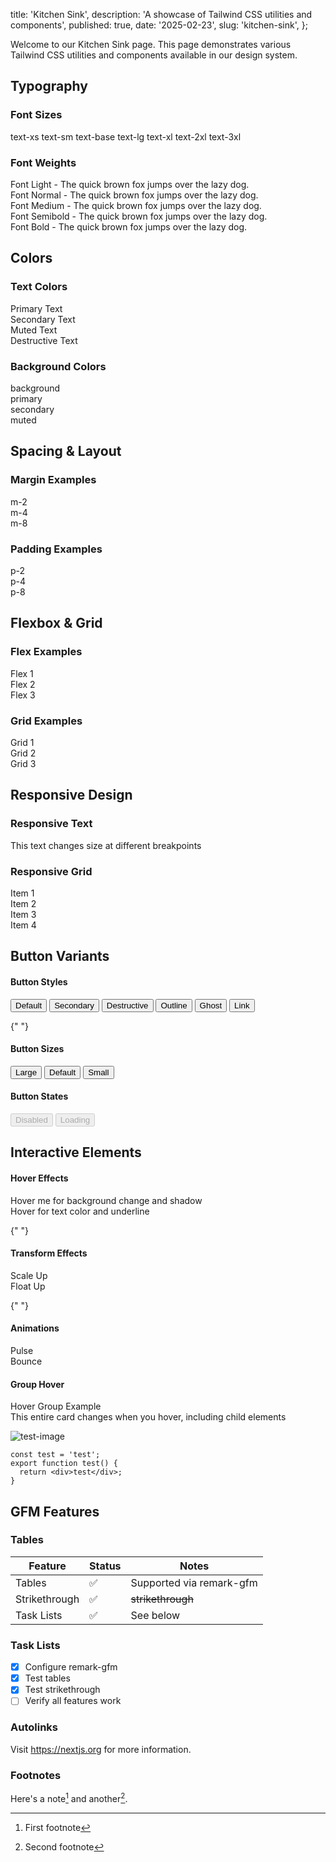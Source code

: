 

  title: 'Kitchen Sink',
  description: 'A showcase of Tailwind CSS utilities and components',
  published: true,
  date: '2025-02-23',
  slug: 'kitchen-sink',
};

Welcome to our Kitchen Sink page. This page demonstrates various Tailwind CSS utilities and components available in our design system.

## Typography

### Font Sizes

<div className="space-y-6">
  <div>
    <span className="text-xs">text-xs</span>
    <span className="ml-4 text-sm">text-sm</span>
    <span className="ml-4 text-base">text-base</span>
    <span className="ml-4 text-lg">text-lg</span>
    <span className="ml-4 text-xl">text-xl</span>
    <span className="ml-4 text-2xl">text-2xl</span>
    <span className="ml-4 text-3xl">text-3xl</span>
  </div>
</div>

### Font Weights

<div className="space-y-4">
  <div className="font-light">
    Font Light - The quick brown fox jumps over the lazy dog.
  </div>
  <div className="font-normal">
    Font Normal - The quick brown fox jumps over the lazy dog.
  </div>
  <div className="font-medium">
    Font Medium - The quick brown fox jumps over the lazy dog.
  </div>
  <div className="font-semibold">
    Font Semibold - The quick brown fox jumps over the lazy dog.
  </div>
  <div className="font-bold">
    Font Bold - The quick brown fox jumps over the lazy dog.
  </div>
</div>

## Colors

### Text Colors

<div className="space-y-2">
  <div className="text-primary">Primary Text</div>
  <div className="text-secondary">Secondary Text</div>
  <div className="text-muted-foreground">Muted Text</div>
  <div className="text-destructive">Destructive Text</div>
</div>

### Background Colors

<div className="my-6 grid grid-cols-2 gap-4 md:grid-cols-4">
  <div className="flex h-24 items-center justify-center rounded-lg bg-background">
    background
  </div>
  <div className="flex h-24 items-center justify-center rounded-lg bg-primary text-primary-foreground">
    primary
  </div>
  <div className="flex h-24 items-center justify-center rounded-lg bg-secondary">
    secondary
  </div>
  <div className="flex h-24 items-center justify-center rounded-lg bg-muted">
    muted
  </div>
</div>

## Spacing & Layout

### Margin Examples

<div className="space-y-4">
  <div className="m-2 bg-muted p-4">m-2</div>
  <div className="m-4 bg-muted p-4">m-4</div>
  <div className="m-8 bg-muted p-4">m-8</div>
</div>

### Padding Examples

<div className="space-y-4">
  <div className="border bg-muted p-2">p-2</div>
  <div className="border bg-muted p-4">p-4</div>
  <div className="border bg-muted p-8">p-8</div>
</div>

## Flexbox & Grid

### Flex Examples

<div className="my-6 flex space-x-4">
  <div className="bg-muted p-4">Flex 1</div>
  <div className="bg-muted p-4">Flex 2</div>
  <div className="bg-muted p-4">Flex 3</div>
</div>

### Grid Examples

<div className="my-6 grid grid-cols-1 gap-4 md:grid-cols-3">
  <div className="bg-muted p-4">Grid 1</div>
  <div className="bg-muted p-4">Grid 2</div>
  <div className="bg-muted p-4">Grid 3</div>
</div>

## Responsive Design

### Responsive Text

<div className="text-sm md:text-base lg:text-lg xl:text-xl">
  This text changes size at different breakpoints
</div>

### Responsive Grid

<div className="my-6 grid grid-cols-1 gap-4 sm:grid-cols-2 md:grid-cols-3 lg:grid-cols-4">
  <div className="bg-muted p-4">Item 1</div>
  <div className="bg-muted p-4">Item 2</div>
  <div className="bg-muted p-4">Item 3</div>
  <div className="bg-muted p-4">Item 4</div>
</div>

## Button Variants

<div className="my-6 space-y-6">
  <div className="flex flex-col gap-4">
    <h4 className="text-sm font-medium">Button Styles</h4>
    <div className="flex flex-wrap gap-4">
      <Button variant="default">Default</Button>
      <Button variant="secondary">Secondary</Button>
      <Button variant="destructive">Destructive</Button>
      <Button variant="outline">Outline</Button>
      <Button variant="ghost">Ghost</Button>
      <Button variant="link">Link</Button>
    </div>
  </div>

{" "}

<div className="flex flex-col gap-4">
  <h4 className="text-sm font-medium">Button Sizes</h4>
  <div className="flex flex-wrap items-center gap-4">
    <Button size="lg">Large</Button>
    <Button size="default">Default</Button>
    <Button size="sm">Small</Button>
  </div>
</div>

  <div className="flex flex-col gap-4">
    <h4 className="text-sm font-medium">Button States</h4>
    <div className="flex flex-wrap gap-4">
      <Button disabled>Disabled</Button>
      <Button disabled>
        <Loader2 className="mr-2 h-4 w-4 animate-spin" />
        Loading
      </Button>
    </div>
  </div>
</div>

## Interactive Elements

<div className="my-6 space-y-6">
  <div className="flex flex-col gap-4">
    <h4 className="text-sm font-medium">Hover Effects</h4>
    <div className="cursor-pointer rounded-lg bg-card p-6 shadow-sm transition-all duration-200 hover:bg-muted hover:shadow-md">
      Hover me for background change and shadow
    </div>
    <div className="cursor-pointer text-lg transition-all duration-200 hover:text-primary hover:underline">
      Hover for text color and underline
    </div>
  </div>

{" "}

<div className="flex flex-col gap-4">
  <h4 className="text-sm font-medium">Transform Effects</h4>
  <div className="flex gap-4">
    <div className="cursor-pointer rounded-lg bg-muted p-6 transition-all duration-200 hover:scale-105 hover:shadow-lg">
      Scale Up
    </div>
    <div className="cursor-pointer rounded-lg bg-muted p-6 transition-all duration-200 hover:-translate-y-1 hover:shadow-lg">
      Float Up
    </div>
  </div>
</div>

{" "}

<div className="flex flex-col gap-4">
  <h4 className="text-sm font-medium">Animations</h4>
  <div className="flex gap-4">
    <div className="flex h-24 w-24 animate-pulse items-center justify-center rounded-lg bg-muted">
      Pulse
    </div>
    <div className="flex h-24 w-24 animate-bounce items-center justify-center rounded-lg bg-muted">
      Bounce
    </div>
    <div className="flex h-24 w-24 items-center justify-center">
      <div className="h-8 w-8 animate-spin rounded-full border-4 border-primary border-t-transparent" />
    </div>
  </div>
</div>

  <div className="flex flex-col gap-4">
    <h4 className="text-sm font-medium">Group Hover</h4>
    <div className="group cursor-pointer rounded-lg border border-border bg-card p-6 transition-all duration-300 hover:border-primary hover:bg-accent">
      <div className="text-lg font-medium transition-colors group-hover:text-primary">
        Hover Group Example
      </div>
      <div className="text-muted-foreground transition-colors group-hover:text-primary/80">
        This entire card changes when you hover, including child elements
      </div>
    </div>
  </div>
</div>

![test-image](https://picsum.photos/200/300)

```tsx
const test = 'test';
export function test() {
  return <div>test</div>;
}
```

## GFM Features

### Tables

| Feature       | Status | Notes                    |
| ------------- | ------ | ------------------------ |
| Tables        | ✅     | Supported via remark-gfm |
| Strikethrough | ✅     | ~~strikethrough~~        |
| Task Lists    | ✅     | See below                |

### Task Lists

- [x] Configure remark-gfm
- [x] Test tables
- [x] Test strikethrough
- [ ] Verify all features work

### Autolinks

Visit https://nextjs.org for more information.

### Footnotes

Here's a note[^1] and another[^2].

[^1]: First footnote

[^2]: Second footnote
